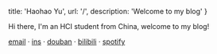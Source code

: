 

  title: 'Haohao Yu',
  url: '/',
  description: 'Welcome to my blog'
}


<!-- content starts from here -->

Hi there, I'm an HCI student from China, welcome to my blog! 

[email](mailto:haohao.yu@qq.com) · [ins](https://www.instagram.com/haohao.yu1123/)  · [douban](https://www.douban.com/people/weizhishux) · [bilibili](https://space.bilibili.com/280293477?spm_id_from=333.999.0.0) · [spotify](https://open.spotify.com/user/31ocz6om6a22baba6f4slccy4fyu?si=609b253a213f4d11)

<Analytics />


 

 

